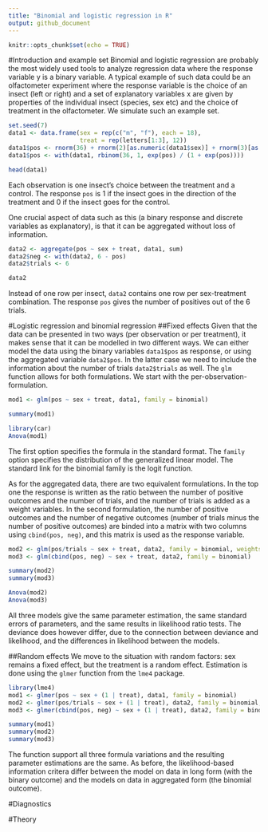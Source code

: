 ```yaml
---
title: "Binomial and logistic regression in R"
output: github_document
---
```


```r
knitr::opts_chunk$set(echo = TRUE)
```

#Introduction and example set
Binomial and logistic regression are probably the most widely used tools to analyze regression data where the response variable y is a binary variable. A typical example of such data could be an olfactometer experiment where the response variable is the choice of an insect (left or right) and a set of explanatory variables x are given by properties of the individual insect (species, sex etc) and the choice of treatment in the olfactometer. We simulate such an example set.

```r
set.seed(7)
data1 <- data.frame(sex = rep(c("m", "f"), each = 18),
                    treat = rep(letters[1:3], 12))
data1$pos <- rnorm(36) + rnorm(2)[as.numeric(data1$sex)] + rnorm(3)[as.numeric(data1$treat)]
data1$pos <- with(data1, rbinom(36, 1, exp(pos) / (1 + exp(pos))))

head(data1)
```

Each observation is one insect's choice between the treatment and a control. The response `pos` is 1 if the insect goes in the direction of the treatment and 0 if the insect goes for the control.

One crucial aspect of data such as this (a binary response and discrete variables as explanatory), is that it can be aggregated without loss of information.

```r
data2 <- aggregate(pos ~ sex + treat, data1, sum)
data2$neg <- with(data2, 6 - pos)
data2$trials <- 6

data2
```

Instead of one row per insect, `data2` contains one row per sex-treatment combination. The response `pos` gives the number of positives out of the 6 trials.

#Logistic regression and binomial regression
##Fixed effects
Given that the data can be presented in two ways (per observation or per treatment), it makes sense that it can be modelled in two different ways. We can either model the data using the binary variables `data1$pos` as response, or using the aggregated variable `data2$pos`. In the latter case we need to include the information about the number of trials `data2$trials` as well. The `glm` function allows for both formulations. We start with the per-observation-formulation.

```r
mod1 <- glm(pos ~ sex + treat, data1, family = binomial)

summary(mod1)

library(car)
Anova(mod1)
```

The first option specifies the formula in the standard format. The `family` option specifies the distribution of the generalized linear model. The standard link for the binomial family is the logit function.

As for the aggregated data, there are two equivalent formulations. In the top one the response is written as the ratio between the number of positive outcomes and the number of trials, and the number of trials is added as a weight variables.
In the second formulation, the number of positive outcomes and the number of negative outcomes (number of trials minus the number of positive outcomes) are binded into a matrix with two columns using `cbind(pos, neg)`, and this matrix is used as the response variable.

```r
mod2 <- glm(pos/trials ~ sex + treat, data2, family = binomial, weights = trials)
mod3 <- glm(cbind(pos, neg) ~ sex + treat, data2, family = binomial)

summary(mod2)
summary(mod3)

Anova(mod2)
Anova(mod3)
```

All three models give the same parameter estimation, the same standard errors of parameters, and the same results in likelihood ratio tests. The deviance does however differ, due to the connection between deviance and likelihood, and the differences in likelihood between the models.

##Random effects
We move to the situation with random factors: sex remains a fixed effect, but the treatment is a random effect. Estimation is done using the `glmer` function from the `lme4` package.
```r
library(lme4)
mod1 <- glmer(pos ~ sex + (1 | treat), data1, family = binomial)
mod2 <- glmer(pos/trials ~ sex + (1 | treat), data2, family = binomial, weights = trials)
mod3 <- glmer(cbind(pos, neg) ~ sex + (1 | treat), data2, family = binomial)

summary(mod1)
summary(mod2)
summary(mod3)
```

The function support all three formula variations and the resulting parameter estimations are the same. As before, the likelihood-based information critera differ between the model on data in long form (with the binary outcome) and the models on data in aggregated form (the binomial outcome).

#Diagnostics

#Theory